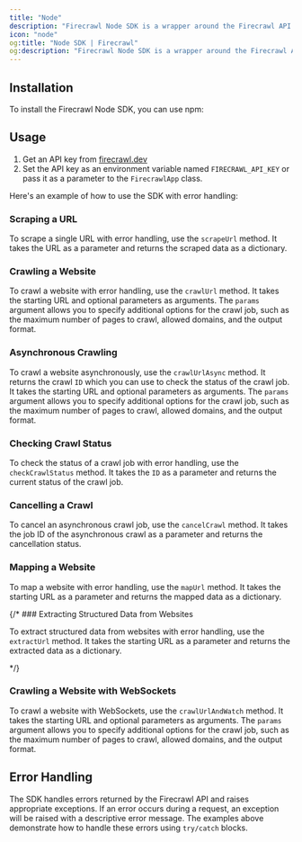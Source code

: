 ```yaml
---
title: "Node"
description: "Firecrawl Node SDK is a wrapper around the Firecrawl API to help you easily turn websites into markdown."
icon: "node"
og:title: "Node SDK | Firecrawl"
og:description: "Firecrawl Node SDK is a wrapper around the Firecrawl API to help you easily turn websites into markdown."
---
```



## Installation

To install the Firecrawl Node SDK, you can use npm:

<InstallationNode />

## Usage

1. Get an API key from [firecrawl.dev](https://firecrawl.dev)
2. Set the API key as an environment variable named `FIRECRAWL_API_KEY` or pass it as a parameter to the `FirecrawlApp` class.

Here's an example of how to use the SDK with error handling:

<ScrapeAndCrawlExampleNode />

### Scraping a URL

To scrape a single URL with error handling, use the `scrapeUrl` method. It takes the URL as a parameter and returns the scraped data as a dictionary.

<ScrapeNodeShort />

### Crawling a Website

To crawl a website with error handling, use the `crawlUrl` method. It takes the starting URL and optional parameters as arguments. The `params` argument allows you to specify additional options for the crawl job, such as the maximum number of pages to crawl, allowed domains, and the output format.

<CrawlNodeShort />

### Asynchronous Crawling

To crawl a website asynchronously, use the `crawlUrlAsync` method. It returns the crawl `ID` which you can use to check the status of the crawl job. It takes the starting URL and optional parameters as arguments. The `params` argument allows you to specify additional options for the crawl job, such as the maximum number of pages to crawl, allowed domains, and the output format.

<CrawlAsyncNodeShort />

### Checking Crawl Status

To check the status of a crawl job with error handling, use the `checkCrawlStatus` method. It takes the `ID` as a parameter and returns the current status of the crawl job.

<CheckCrawlStatusNodeShort />

### Cancelling a Crawl

To cancel an asynchronous crawl job, use the `cancelCrawl` method. It takes the job ID of the asynchronous crawl as a parameter and returns the cancellation status.

<CancelCrawlNodeShort />

### Mapping a Website

To map a website with error handling, use the `mapUrl` method. It takes the starting URL as a parameter and returns the mapped data as a dictionary.

<MapNodeShort />

{/\* ### Extracting Structured Data from Websites

To extract structured data from websites with error handling, use the `extractUrl` method. It takes the starting URL as a parameter and returns the extracted data as a dictionary.

<ExtractNodeShort /> */}

### Crawling a Website with WebSockets

To crawl a website with WebSockets, use the `crawlUrlAndWatch` method. It takes the starting URL and optional parameters as arguments. The `params` argument allows you to specify additional options for the crawl job, such as the maximum number of pages to crawl, allowed domains, and the output format.

<CrawlWebSocketNodeBase />

## Error Handling

The SDK handles errors returned by the Firecrawl API and raises appropriate exceptions. If an error occurs during a request, an exception will be raised with a descriptive error message. The examples above demonstrate how to handle these errors using `try/catch` blocks.
